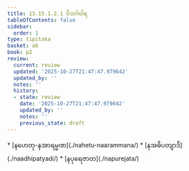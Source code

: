 ```yaml
---
title: 13.15.1.2.1 ဝိဘင်္ဂဝါရ
tableOfContents: false
sidebar:
  order: 1
type: tipitaka
basket: ab
book: p2
review:
  current: review
  updated: '2025-10-27T21:47:47.979642'
  updated_by: ''
  notes: ''
  history:
  - state: review
    date: '2025-10-27T21:47:47.979642'
    updated_by: ''
    notes: ''
    previous_state: draft
---
```



<ReviewStatus review={frontmatter.review} showDetails={true} />

<HypothesisAnnotation frontmatter={frontmatter} />

<DynamicBreadcrumb />



<TableOfContents book="p2" section="13.15.1.2.1">
* [နဟေတု-နအာရမ္မဏ](./nahetu-naarammana/)
* [နအဓိပတျာဒိ](./naadhipatyadi/)
* [နပုရေဇာတ](./napurejata/)
</TableOfContents>